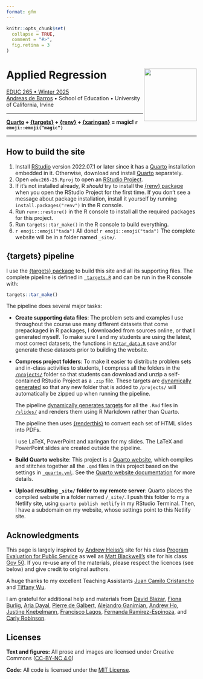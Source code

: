 ```yaml
---
format: gfm
---
```


<!-- README.md is generated from README.qmd. Please edit that file -->

```r
knitr::opts_chunk$set(
  collapse = TRUE,
  comment = "#>",
  fig.retina = 3
)
```

# Applied Regression <a href='https://educ265.de-barros.com/'><img src='files/icon-512.png' align="right" height="139" /></a>

[EDUC 265 • Winter 2025](https://educ265.de-barros.com/)  
[Andreas de Barros](https://www.de-barros.com/) • School of Education • University of California, Irvine

---

**[Quarto](https://quarto.org/) + [{targets}](https://docs.ropensci.org/targets/) + [{renv}](https://rstudio.github.io/renv/) + [{xaringan}](https://github.com/yihui/xaringan) = magic! `r emoji::emoji("magic")`**

---

## How to build the site

1. Install [RStudio](https://www.rstudio.com/products/rstudio/download/#download) version 2022.07.1 or later since it has a [Quarto](https://quarto.org/) installation embedded in it. Otherwise, download and install [Quarto](https://quarto.org/) separately.
2. Open `educ265-25.Rproj` to open an [RStudio Project](https://r4ds.hadley.nz/workflow-scripts.html#projects).
3. If it's not installed already, R *should* try to install the [{renv} package](https://rstudio.github.io/renv/) when you open the RStudio Project for the first time. If you don't see a message about package installation, install it yourself by running `install.packages("renv")` in the R console.
4. Run `renv::restore()` in the R console to install all the required packages for this project.
5. Run `targets::tar_make()` in the R console to build everything.
6. `r emoji::emoji("tada")` All done! `r emoji::emoji("tada")` The complete website will be in a folder named `_site/`.


## {targets} pipeline

I use the [{targets} package](https://docs.ropensci.org/targets/) to build this site and all its supporting files. The complete pipeline is defined in [`_targets.R`](_targets.R) and can be run in the R console with:

```r
targets::tar_make()
```

The pipeline does several major tasks:

- **Create supporting data files**: The problem sets and examples I use throughout the course use many different datasets that come prepackaged in R packages, I downloaded from sources online, or that I generated myself. To make sure I and my students are using the latest, most correct datasets, the functions in [`R/tar_data.R`](R/tar_data.R) save and/or generate these datasets prior to building the website.

- **Compress project folders**: To make it easier to distribute problem sets and in-class activities to students, I compress all the folders in the [`/projects/`](/projects/) folder so that students can download and unzip a self-contained RStudio Project as a `.zip` file. These targets are [dynamically generated](https://books.ropensci.org/targets/dynamic.html) so that any new folder that is added to `/projects/` will automatically be zipped up when running the pipeline.

  The pipeline [dynamically generates targets](https://books.ropensci.org/targets/dynamic.html) for all the `.Rmd` files in [`/slides/`](/slides/) and renders them using R Markdown rather than Quarto.
  
  The pipeline then uses [{renderthis}](https://jhelvy.github.io/renderthis/) to convert each set of HTML slides into PDFs.

  I use LaTeX, PowerPoint and xaringan for my slides. The LaTeX and PowerPoint slides are created outside the pipeline. 

- **Build Quarto website**: This project is a [Quarto website](https://quarto.org/docs/websites/), which compiles and stitches together all the `.qmd` files in this project based on the settings in [`_quarto.yml`](_quarto.yml). See the [Quarto website documentation](https://quarto.org/docs/websites/) for more details.

- **Upload resulting `_site/` folder to my remote server**: Quarto places the compiled website in a folder named `/_site/`. I push this folder to my a Netlify site, using `quarto publish netlify` in my RStudio Terminal. Then, I have a subdomain on my website, whose settings point to this Netlify site.

## Acknowledgments

This page is largely inspired by [Andrew Heiss's](https://www.andrewheiss.com/) site for his class [Program Evaluation for Public Service](https://github.com/andrewheiss/evalf22.classes.andrewheiss.com) as well as [Matt Blackwell's](https://www.mattblackwell.org/) site for his class [Gov 50](https://github.com/mattblackwell/gov50-f23-site/). If you re-use any of the materials, please respect the licences (see below) and give credit to original authors. 

A huge thanks to my excellent Teaching Assistants [Juan Camilo Cristancho](https://education.uci.edu/phd-cristancho-j.html) and [Tiffany Wu](https://wutiffany.com/). 

I am grateful for additional help and materials from [David Blazar](https://education.umd.edu/directory/david-blazar), [Fiona Burlig](https://www.fionaburlig.com/), [Arja Dayal](https://steinhardt.nyu.edu/arja-dayal), [Pierre de Galbert](https://scholar.harvard.edu/pierredegalbert/home), [Alejandro Ganimian](https://www.alejandroganimian.com/), [Andrew Ho](https://www.gse.harvard.edu/directory/faculty/andrew-ho), [Justine Knebelmann](https://sites.google.com/view/justine-knebelmann/home), [Francisco Lagos](https://education.umd.edu/student-directory/francisco-lagos), [Fernanda Ramirez-Espinoza](https://sites.google.com/site/ramirezespinozafernanda/), and [Carly Robinson](https://www.carlydrobinson.com/).

## Licenses

**Text and figures:** All prose and images are licensed under Creative Commons ([CC-BY-NC 4.0](https://creativecommons.org/licenses/by-nc/4.0/))

**Code:** All code is licensed under the [MIT License](LICENSE.md).
